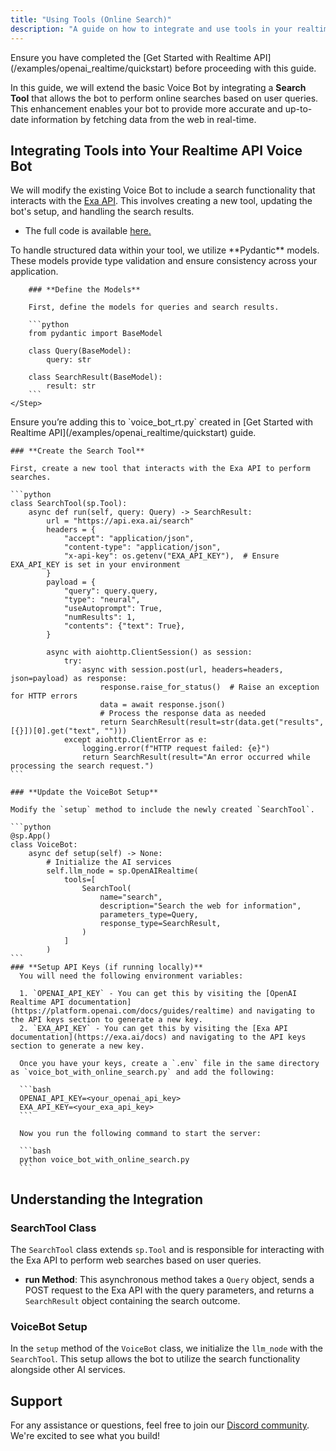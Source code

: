 ```yaml
---
title: "Using Tools (Online Search)"
description: "A guide on how to integrate and use tools in your realtime Voice Bot using OpenAI Realtime API."
---
```


<Info>
  Ensure you have completed the [Get Started with Realtime API](/examples/openai_realtime/quickstart) before proceeding with this guide.
</Info>

In this guide, we will extend the basic Voice Bot by integrating a **Search Tool** that allows the bot to perform online searches based on user queries. This enhancement enables your bot to provide more accurate and up-to-date information by fetching data from the web in real-time.

## **Integrating Tools into Your Realtime API Voice Bot**

We will modify the existing Voice Bot to include a search functionality that interacts with the [Exa API](https://exa.ai/api). This involves creating a new tool, updating the bot's setup, and handling the search results.

- The full code is available [here.](https://github.com/outspeed-ai/outspeed/blob/main/examples/openai_realtime/voice_bot_with_online_search.py)

<Steps>
  <Step title="Creating Pydantic Models">
    To handle structured data within your tool, we utilize **Pydantic** models. These models provide type validation and ensure consistency across your application.

        ### **Define the Models**

        First, define the models for queries and search results.

        ```python
        from pydantic import BaseModel

        class Query(BaseModel):
            query: str

        class SearchResult(BaseModel):
            result: str
        ```
    </Step>

  <Step title="Integrate the Search Tool">
    <Warning>
      Ensure you’re adding this to `voice_bot_rt.py` created in [Get Started with Realtime API](/examples/openai_realtime/quickstart) guide.
    </Warning>

    ### **Create the Search Tool**

    First, create a new tool that interacts with the Exa API to perform searches.

    ```python
    class SearchTool(sp.Tool):
        async def run(self, query: Query) -> SearchResult:
            url = "https://api.exa.ai/search"
            headers = {
                "accept": "application/json",
                "content-type": "application/json",
                "x-api-key": os.getenv("EXA_API_KEY"),  # Ensure EXA_API_KEY is set in your environment
            }
            payload = {
                "query": query.query,
                "type": "neural",
                "useAutoprompt": True,
                "numResults": 1,
                "contents": {"text": True},
            }

            async with aiohttp.ClientSession() as session:
                try:
                    async with session.post(url, headers=headers, json=payload) as response:
                        response.raise_for_status()  # Raise an exception for HTTP errors
                        data = await response.json()
                        # Process the response data as needed
                        return SearchResult(result=str(data.get("results", [{}])[0].get("text", "")))
                except aiohttp.ClientError as e:
                    logging.error(f"HTTP request failed: {e}")
                    return SearchResult(result="An error occurred while processing the search request.")
    ```

    ### **Update the VoiceBot Setup**

    Modify the `setup` method to include the newly created `SearchTool`.

    ```python
    @sp.App()
    class VoiceBot:
        async def setup(self) -> None:
            # Initialize the AI services
            self.llm_node = sp.OpenAIRealtime(
                tools=[
                    SearchTool(
                        name="search",
                        description="Search the web for information",
                        parameters_type=Query,
                        response_type=SearchResult,
                    )
                ]
            )
    ```
    ### **Setup API Keys (if running locally)**
      You will need the following environment variables:

      1. `OPENAI_API_KEY` - You can get this by visiting the [OpenAI Realtime API documentation](https://platform.openai.com/docs/guides/realtime) and navigating to the API keys section to generate a new key.
      2. `EXA_API_KEY` - You can get this by visiting the [Exa API documentation](https://exa.ai/docs) and navigating to the API keys section to generate a new key.

      Once you have your keys, create a `.env` file in the same directory as `voice_bot_with_online_search.py` and add the following:

      ```bash
      OPENAI_API_KEY=<your_openai_api_key>
      EXA_API_KEY=<your_exa_api_key>
      ```

      Now you run the following command to start the server:

      ```bash
      python voice_bot_with_online_search.py
      ```
  </Step>
</Steps>

## **Understanding the Integration**

### **SearchTool Class**

The `SearchTool` class extends `sp.Tool` and is responsible for interacting with the Exa API to perform web searches based on user queries.

- **run Method**: This asynchronous method takes a `Query` object, sends a POST request to the Exa API with the query parameters, and returns a `SearchResult` object containing the search outcome.

### **VoiceBot Setup**

In the `setup` method of the `VoiceBot` class, we initialize the `llm_node` with the `SearchTool`. This setup allows the bot to utilize the search functionality alongside other AI services.


## Support

For any assistance or questions, feel free to join our [Discord community](https://discord.gg/cmfFw6SYvp). We're excited to see what you build!